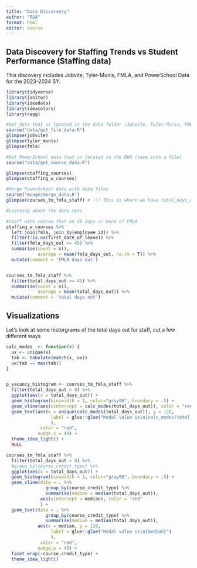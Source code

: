 ```yaml
---
title: "Data Discorvery"
author: "R&A"
format: html
editor: source
---
```


## Data Discovery for Staffing Trends vs Student Performance (Staffing data)

This discovery includes Jobvite, Tyler-Munis, FMLA, and PowerSchool Data for the 2023-2024 SY.

```r
library(tidyverse)
library(janitor)
library(ideadata)
library(ideacolors)
library(ragg)
```

```r
#Get data that is located in the data folder (Jobvite, Tyler-Munis, FMLA)
source("data/get_file_data.R")
glimpse(jobvite)
glimpse(tyler_munis)
glimpse(fmla)
```

```r
#Get PowerSchool data that is located in the DWH (save into a file)
source("data/get_course_data.R")

glimpse(staffing_courses)
glimpse(staffing_w_courses)
```

```r
#Merge PowerSchool data with data files
source("munge/merge_data.R")
glimpse(courses_tm_fmla_staff) # !!! This is where we have total_days_out
```

```r
#Learning about the data sets

#staff with course that on 45 days or more of FMLA
staffing_w_courses %>%
  left_join(fmla, join_by(employee_id)) %>%
  filter(!is.na(first_date_of_leave)) %>%
  filter(fmla_days_out >= 45) %>%
  summarise(count = n(),
            average = mean(fmla_days_out, na.rm = T)) %>%
  mutate(comment = 'FMLA days out')


courses_tm_fmla_staff %>%
  filter(total_days_out >= 45) %>%
  summarise(count = n(),
            average = mean(total_days_out)) %>%
  mutate(comment = 'total days out')

```
## Visualizations
Let's look at some historgrams of the total days out for staff, cut a few different ways

```r

calc_modes  <- function(x) {
  ux <- unique(x)
  tab <- tabulate(match(x, ux))
  ux[tab == max(tab)]
}


p_vacancy_histogram <- courses_tm_fmla_staff %>% 
  filter(total_days_out > 0) %>%
  ggplot(aes(x = total_days_out)) +
  geom_histogram(binswidth = 1, color="gray90", boundary = .5) +
  geom_vline(aes(xintercept = calc_modes(total_days_out)), color = "red") +
  geom_text(aes(x = unique(calc_modes(total_days_out)), y = 120, 
                 label = glue::glue("Modal value is\n{calc_modes(total_days_out)}")
                 ), 
             color = "red", 
            nudge_x = 49) +
  theme_idea_light() +
  NULL
```

```r
courses_tm_fmla_staff %>% 
  filter(total_days_out > 0) %>%
  #group_by(course_credit_type) %>%
  ggplot(aes(x = total_days_out)) +
  geom_histogram(binswidth = 1, color="gray90", boundary = .5) +
  geom_vline(data = . %>%
               group_by(course_credit_type) %>% 
               summarise(median = median(total_days_out)), 
             aes(xintercept = median), color = "red"
             ) +
  geom_text(data = . %>%
               group_by(course_credit_type) %>% 
               summarise(median = median(total_days_out)),
            aes(x = median, y = 120, 
                 label = glue::glue("Modal value is\n{median}")
                 ), 
             color = "red", 
            nudge_x = 49) +
  facet_wrap(~course_credit_type) +
  theme_idea_light() 
```

